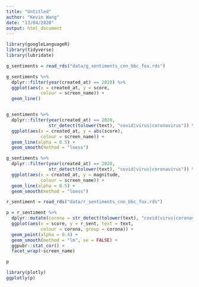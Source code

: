 ```yaml
---
title: "Untitled"
author: "Kevin Wang"
date: "13/04/2020"
output: html_document
---
```


```r
library(googleLanguageR)
library(tidyverse)
library(lubridate)
```



<!-- ```{r} -->
<!-- tmls_sentiments = tmls_tokens %>%  -->
<!--   inner_join(get_sentiments("afinn"), by = "word") -->

<!-- library(lubridate) -->

<!-- tmls_sentiments %>%  -->
<!--   dplyr::filter(screen_name == "CNN") %>%  -->
<!--   group_by(status_id, screen_name, created_at) %>%  -->
<!--   summarise(total_value = sum(value)) %>%  -->
<!--   ggplot(aes(x = created_at, y = total_value, colour = screen_name)) + -->
<!--   geom_path() -->
<!-- ``` -->

<!-- ```{r} -->
<!-- tmls_sentiments = tmls_tokens %>%  -->
<!--   inner_join(get_sentiments("nrc"), by = "word") -->

<!-- tmls_sentiments %>% -->
<!--   dplyr::filter(screen_name == "CNN") %>% -->
<!--   group_by(status_id, screen_name, created_at, sentiment) %>% -->
<!--   tally() %>% -->
<!--   mutate(perc = n/sum(n)) %>% -->
<!--   ggplot(aes(x = created_at, y = perc, colour = sentiment)) + -->
<!--   geom_col() -->
<!-- ``` -->



```r
g_sentiments = read_rds("data/g_sentiments_cnn_bbc_fox.rds")
```


```r
g_sentiments %>% 
  dplyr::filter(year(created_at) == 2020) %>% 
  ggplot(aes(x = created_at, y = score,
             colour = screen_name)) +
  geom_line()


g_sentiments %>% 
  dplyr::filter(year(created_at) == 2020,
                str_detect(tolower(text), "covid|virus|coronavirus")) %>% 
  ggplot(aes(x = created_at, y = abs(score),
             colour = screen_name)) +
  geom_line(alpha = 0.5) +
  geom_smooth(method = "loess")

g_sentiments %>% 
  dplyr::filter(year(created_at) == 2020,
                str_detect(tolower(text), "covid|virus|coronavirus")) %>% 
  ggplot(aes(x = created_at, y = magnitude,
             colour = screen_name)) +
  geom_line(alpha = 0.5) +
  geom_smooth(method = "loess")
```


```r
r_sentiment = read_rds("data/r_sentiments_cnn_bbc_fox.rds")

p = r_sentiment %>% 
  dplyr::mutate(corona = str_detect(tolower(text), "covid|virus|coronavirus")) %>% 
  ggplot(aes(x = score, y = r_sent, text = text,
             colour = corona, group = corona)) +
  geom_point(alpha = 0.4) +
  geom_smooth(method = "lm", se = FALSE) +
  ggpubr::stat_cor() +
  facet_wrap(~screen_name)

p

library(plotly)
ggplotly(p)
```

